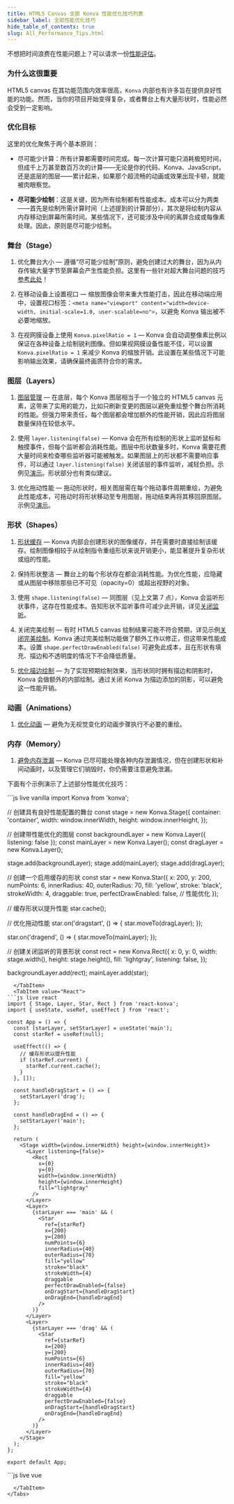```yaml
---
title: HTML5 Canvas 全部 Konva 性能优化技巧列表
sidebar_label: 全部性能优化技巧
hide_table_of_contents: true
slug: All_Performance_Tips.html
---
```


不想把时间浪费在性能问题上？可以请求一份[性能评估](https://lavrton.com/consulting)。

### 为什么这很重要

HTML5 canvas 在其功能范围内效率很高，`Konva` 内部也有许多旨在提供良好性能的功能。然而，当你的项目开始变得复杂，或者舞台上有大量形状时，性能必然会受到一定影响。

### 优化目标

这里的优化聚焦于两个基本原则：

* 尽可能少计算：所有计算都需要时间完成。每一次计算可能只消耗极短时间，但成千上万甚至数百万次的计算——无论是你的代码、Konva、JavaScript，还是底层的图层——累计起来，如果那个超流畅的动画或效果出现卡顿，就能被肉眼察觉。

* **尽可能少绘制**：这是关键，因为所有绘制都有性能成本。成本可以分为两类——首先是绘制所需计算时间（上述提到的计算部分），其次是将绘制内容从内存移动到屏幕所需时间。某些情况下，还可能涉及中间的离屏合成或每像素处理。因此，原则是尽可能少绘制。

### 舞台（Stage）

1. 优化舞台大小 — 遵循“尽可能少绘制”原则，避免创建过大的舞台，因为从内存传输大量字节至屏幕会产生性能负担。这里有一些针对超大舞台问题的技巧[参考此处](/docs/sandbox/Canvas_Scrolling.html)！

2. 在移动设备上设置视口 — 缩放图像会带来重大性能打击，因此在移动端应用中，设置视口标签：`<meta name="viewport" content="width=device-width, initial-scale=1.0, user-scalable=no">`，以避免 Konva 输出被不必要地缩放。

3. 在视网膜设备上使用 `Konva.pixelRatio = 1` — Konva 会自动调整像素比例以保证在各种设备上绘制锐利图像。但如果视网膜设备性能不佳，可以设置 `Konva.pixelRatio = 1` 来减少 Konva 的缩放开销。此设置在某些情况下可能影响输出效果，请确保最终画质符合你的需求。

### 图层（Layers）

1. [图层管理](/docs/performance/Layer_Management.html) — 在底层，每个 Konva 图层相当于一个独立的 HTML5 canvas 元素，这带来了实用的能力，比如只刷新变更的图层以避免重绘整个舞台所消耗的性能。但强力带来责任，每个图层都会增加额外的性能开销，因此应将图层数量保持在较低水平。

2. 使用 `layer.listening(false)` — Konva 会在所有绘制的形状上监听鼠标和触摸事件，但每个监听都会消耗性能。图层中形状数量多时，Konva 需要花费大量时间来检查哪些监听器可能被触发。如果图层上的形状都不需要响应事件，可以通过 `layer.listening(false)` 关闭该层的事件监听，减轻负担。示例见[演示](/docs/sandbox/Animation_Stress_Test.html)。形状部分也有类似建议。

3. 优化拖动性能 — 拖动形状时，相关图层需在每个拖动事件周期重绘，为避免此性能成本，可拖动时将形状移动至专用图层，拖动结束再将其移回原图层。示例见[演示](/docs/sandbox/Drag_and_Drop_Stress_Test.html)。

### 形状（Shapes）

1. [形状缓存](/docs/performance/Shape_Caching.html) — Konva 内部会创建形状的图像缓存，并在需要时直接绘制该缓存。绘制图像相较于从绘制指令重组形状来说开销更小，能显著提升复杂形状或组的性能。

2. 保持形状整洁 — 舞台上的每个形状存在都会消耗性能。为优化性能，应隐藏或从图层中移除那些已不可见（opacity=0）或超出视野的对象。

3. 使用 `shape.listening(false)` — 同图层（见上文第 7 点），Konva 会监听形状事件，这存在性能成本。告知形状不监听事件可减少此开销，详见[关闭监听](/docs/performance/Listening_False.html)。

4. 关闭完美绘制 — 有时 HTML5 canvas 绘制结果可能不符合预期，详见示例[关闭完美绘制](/docs/performance/Disable_Perfect_Draw.html)。Konva 通过完美绘制功能做了额外工作以修正，但这带来性能成本。设置 `shape.perfectDrawEnabled(false)` 可避免此成本，且在形状有填充、描边和不透明度的情况下不会降低质量。

5. [优化描边绘制](/docs/performance/Optimize_Strokes.html) — 为了实现预期绘制效果，当形状同时拥有描边和阴影时，Konva 会做额外的内部绘制。通过关闭 Konva 为描边添加的阴影，可以避免这一性能开销。

### 动画（Animations）

1. [优化动画](/docs/performance/Optimize_Animation.html) — 避免为无视觉变化的动画步骤执行不必要的重绘。

### 内存（Memory）

1. [避免内存泄漏](/docs/performance/Avoid_Memory_Leaks.html) — Konva 已尽可能处理各种内存泄漏情况，但在创建形状和补间动画时，以及管理它们销毁时，你仍需要注意避免泄漏。

下面有个示例演示了上述部分性能优化技巧：


<Tabs>
  <TabItem value="Vanilla" default>
```js live vanilla
import Konva from 'konva';

// 创建具有良好性能配置的舞台
const stage = new Konva.Stage({
  container: 'container',
  width: window.innerWidth,
  height: window.innerHeight,
});

// 创建带性能优化的图层
const backgroundLayer = new Konva.Layer({ listening: false });
const mainLayer = new Konva.Layer();
const dragLayer = new Konva.Layer();

stage.add(backgroundLayer);
stage.add(mainLayer);
stage.add(dragLayer);

// 创建一个启用缓存的形状
const star = new Konva.Star({
  x: 200,
  y: 200,
  numPoints: 6,
  innerRadius: 40,
  outerRadius: 70,
  fill: 'yellow',
  stroke: 'black',
  strokeWidth: 4,
  draggable: true,
  perfectDrawEnabled: false, // 性能优化
});

// 缓存形状以提升性能
star.cache();

// 优化拖动性能
star.on('dragstart', () => {
  star.moveTo(dragLayer);
});

star.on('dragend', () => {
  star.moveTo(mainLayer);
});

// 创建关闭监听的背景形状
const rect = new Konva.Rect({
  x: 0,
  y: 0,
  width: stage.width(),
  height: stage.height(),
  fill: 'lightgray',
  listening: false,
});

backgroundLayer.add(rect);
mainLayer.add(star);
```
  </TabItem>
  <TabItem value="React">
```js live react
import { Stage, Layer, Star, Rect } from 'react-konva';
import { useState, useRef, useEffect } from 'react';

const App = () => {
  const [starLayer, setStarLayer] = useState('main');
  const starRef = useRef(null);

  useEffect(() => {
    // 缓存形状以提升性能
    if (starRef.current) {
      starRef.current.cache();
    }
  }, []);

  const handleDragStart = () => {
    setStarLayer('drag');
  };

  const handleDragEnd = () => {
    setStarLayer('main');
  };

  return (
    <Stage width={window.innerWidth} height={window.innerHeight}>
      <Layer listening={false}>
        <Rect
          x={0}
          y={0}
          width={window.innerWidth}
          height={window.innerHeight}
          fill="lightgray"
        />
      </Layer>
      <Layer>
        {starLayer === 'main' && (
          <Star
            ref={starRef}
            x={200}
            y={200}
            numPoints={6}
            innerRadius={40}
            outerRadius={70}
            fill="yellow"
            stroke="black"
            strokeWidth={4}
            draggable
            perfectDrawEnabled={false}
            onDragStart={handleDragStart}
            onDragEnd={handleDragEnd}
          />
        )}
      </Layer>
      <Layer>
        {starLayer === 'drag' && (
          <Star
            ref={starRef}
            x={200}
            y={200}
            numPoints={6}
            innerRadius={40}
            outerRadius={70}
            fill="yellow"
            stroke="black"
            strokeWidth={4}
            draggable
            perfectDrawEnabled={false}
            onDragStart={handleDragStart}
            onDragEnd={handleDragEnd}
          />
        )}
      </Layer>
    </Stage>
  );
};

export default App;
```
  </TabItem>
  <TabItem value="Vue">
```js live vue
<template>
  <v-stage :config="stageSize">
    <v-layer :config="{ listening: false }">
      <v-rect :config="rectConfig" />
    </v-layer>
    <v-layer>
      <v-star
        v-if="starLayer === 'main'"
        ref="starRef"
        :config="starConfig"
        @dragstart="handleDragStart"
        @dragend="handleDragEnd"
      />
    </v-layer>
    <v-layer>
      <v-star
        v-if="starLayer === 'drag'"
        ref="starRef"
        :config="starConfig"
        @dragstart="handleDragStart"
        @dragend="handleDragEnd"
      />
    </v-layer>
  </v-stage>
</template>

<script setup>
import { ref, onMounted } from 'vue';

const stageSize = {
  width: window.innerWidth,
  height: window.innerHeight
};

const rectConfig = {
  x: 0,
  y: 0,
  width: window.innerWidth,
  height: window.innerHeight,
  fill: 'lightgray'
};

const starConfig = {
  x: 200,
  y: 200,
  numPoints: 6,
  innerRadius: 40,
  outerRadius: 70,
  fill: 'yellow',
  stroke: 'black',
  strokeWidth: 4,
  draggable: true,
  perfectDrawEnabled: false
};

const starLayer = ref('main');
const starRef = ref(null);

onMounted(() => {
  // 缓存形状以提升性能
  if (starRef.value) {
    starRef.value.getNode().cache();
  }
});

const handleDragStart = () => {
  starLayer.value = 'drag';
};

const handleDragEnd = () => {
  starLayer.value = 'main';
};
</script>
```
  </TabItem>
</Tabs>